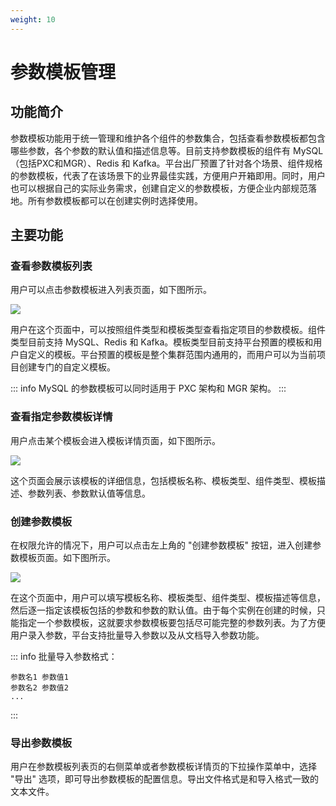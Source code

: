 ```yaml
---
weight: 10
---
```


# 参数模板管理

## 功能简介

参数模板功能用于统一管理和维护各个组件的参数集合，包括查看参数模板都包含哪些参数，各个参数的默认值和描述信息等。目前支持参数模板的组件有 MySQL（包括PXC和MGR）、Redis 和 Kafka。平台出厂预置了针对各个场景、组件规格的参数模板，代表了在该场景下的业界最佳实践，方便用户开箱即用。同时，用户也可以根据自己的实际业务需求，创建自定义的参数模板，方便企业内部规范落地。所有参数模板都可以在创建实例时选择使用。

## 主要功能

### 查看参数模板列表

用户可以点击参数模板进入列表页面，如下图所示。

![](./assets/param-template-list.png)

用户在这个页面中，可以按照组件类型和模板类型查看指定项目的参数模板。组件类型目前支持 MySQL、Redis 和 Kafka。模板类型目前支持平台预置的模板和用户自定义的模板。平台预置的模板是整个集群范围内通用的，而用户可以为当前项目创建专门的自定义模板。

::: info
MySQL 的参数模板可以同时适用于 PXC 架构和 MGR 架构。
:::

### 查看指定参数模板详情

用户点击某个模板会进入模板详情页面，如下图所示。

![](./assets/param-template-detail.png)

这个页面会展示该模板的详细信息，包括模板名称、模板类型、组件类型、模板描述、参数列表、参数默认值等信息。

### 创建参数模板

在权限允许的情况下，用户可以点击左上角的 "创建参数模板" 按钮，进入创建参数模板页面。如下图所示。

![](./assets/create-param-template.png)

在这个页面中，用户可以填写模板名称、模板类型、组件类型、模板描述等信息，然后逐一指定该模板包括的参数和参数的默认值。由于每个实例在创建的时候，只能指定一个参数模板，这就要求参数模板要包括尽可能完整的参数列表。为了方便用户录入参数，平台支持批量导入参数以及从文档导入参数功能。

::: info
批量导入参数格式：
```
参数名1 参数值1
参数名2 参数值2
...
```
:::

### 导出参数模板

用户在参数模板列表页的右侧菜单或者参数模板详情页的下拉操作菜单中，选择 "导出" 选项，即可导出参数模板的配置信息。导出文件格式是和导入格式一致的文本文件。

